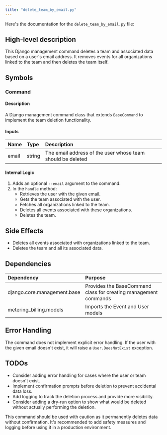 ```yaml
---
title: "delete_team_by_email.py"
---
```


Here's the documentation for the `delete_team_by_email.py` file:

## High-level description
This Django management command deletes a team and associated data based on a user's email address. It removes events for all organizations linked to the team and then deletes the team itself.

## Symbols

### Command
#### Description
A Django management command class that extends `BaseCommand` to implement the team deletion functionality.

#### Inputs
| Name | Type | Description |
|:-----|:-----|:------------|
| email | string | The email address of the user whose team should be deleted |

#### Internal Logic
1. Adds an optional `--email` argument to the command.
2. In the `handle` method:
   - Retrieves the user with the given email.
   - Gets the team associated with the user.
   - Fetches all organizations linked to the team.
   - Deletes all events associated with these organizations.
   - Deletes the team.

## Side Effects
- Deletes all events associated with organizations linked to the team.
- Deletes the team and all its associated data.

## Dependencies
| Dependency | Purpose |
|:-----------|:--------|
| django.core.management.base | Provides the BaseCommand class for creating management commands |
| metering_billing.models | Imports the Event and User models |

## Error Handling
The command does not implement explicit error handling. If the user with the given email doesn't exist, it will raise a `User.DoesNotExist` exception.

## TODOs
- Consider adding error handling for cases where the user or team doesn't exist.
- Implement confirmation prompts before deletion to prevent accidental data loss.
- Add logging to track the deletion process and provide more visibility.
- Consider adding a dry-run option to show what would be deleted without actually performing the deletion.

This command should be used with caution as it permanently deletes data without confirmation. It's recommended to add safety measures and logging before using it in a production environment.